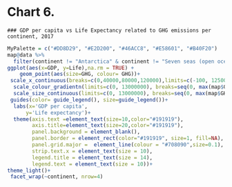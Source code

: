 # Chart 6.{-}

`### GDP per capita vs Life Expectancy related to GHG emissions per continent, 2017`

```r
MyPalette = c("#DD8D29", "#E2D200", "#46ACC8", "#E58601", "#B40F20")
map@data %>% 
  filter(continent != "Antarctica" & continent != "Seven seas (open ocean)") %>% 
ggplot(aes(x=GDP, y=Life),na.rm = TRUE) +
    geom_point(aes(size=GHG, colour= GHG))+
 scale_x_continuous(breaks=c(0,40000,80000,120000),limits=c(-100, 125000))+
  scale_colour_gradientn(limits=c(0, 13000000), breaks=seq(0, max(map$GHG, na.rm = TRUE) + 10, length.out=10), colours = MyPalette)+
  scale_size_continuous(limits=c(0, 13000000), breaks=seq(0, max(map$GHG, na.rm = TRUE) + 10, length.out=10)) +
 guides(color= guide_legend(), size=guide_legend())+
  labs(x='GDP per capita', 
      y='Life expectancy')+
  theme(axis.text =element_text(size=10,color="#191919"),
        axis.title=element_text(size=20,color="#191919"),
        panel.background = element_blank(),
        panel.border = element_rect(color="#191919", size=1, fill=NA),
        panel.grid.major =  element_line(colour = "#708090",size=0.1),
        strip.text.x = element_text(size = 10),
        legend.title = element_text(size = 14),
        legend.text = element_text(size = 10))+
theme_light()+
 facet_wrap(~continent, nrow=4)
```


